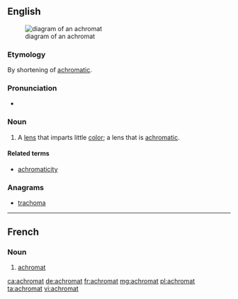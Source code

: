 ==English==
[[File:Achromat doublet en.svg|right|thumb|diagram of an achromat]]

===Etymology===
By shortening of [[achromatic]].

===Pronunciation===
* {{a|US|UK}} {{IPA|/ˈækɹəʊmæt/|lang=en}}

===Noun===
{{en-noun}}

# A [[lens]] that imparts little [[color]]; a lens that is [[achromatic]].

====Related terms====
* [[achromaticity]]

===Anagrams===
* [[trachoma#English|trachoma]]

----

==French==

===Noun===
{{fr-noun|m}}

# [[#English|achromat]]

[[ca:achromat]]
[[de:achromat]]
[[fr:achromat]]
[[mg:achromat]]
[[pl:achromat]]
[[ta:achromat]]
[[vi:achromat]]